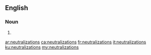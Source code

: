 ==English==

===Noun===
{{head|en|plural}}

# {{plural of|neutralization|lang=en}}

[[ar:neutralizations]]
[[ca:neutralizations]]
[[fr:neutralizations]]
[[it:neutralizations]]
[[ku:neutralizations]]
[[my:neutralizations]]
